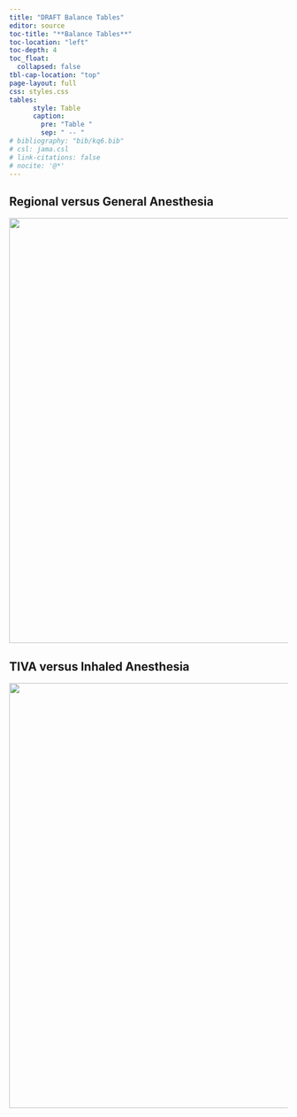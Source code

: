 ```yaml
---
title: "DRAFT Balance Tables"
editor: source
toc-title: "**Balance Tables**"
toc-location: "left"
toc-depth: 4
toc_float: 
  collapsed: false
tbl-cap-location: "top"
page-layout: full
css: styles.css
tables:
      style: Table
      caption:
        pre: "Table "
        sep: " -- "
# bibliography: "bib/kq6.bib"
# csl: jama.csl
# link-citations: false
# nocite: '@*'
---
```


## Regional versus General Anesthesia

![](assets/regional_general_balance_2023-05-22.png){fig-align="left" width="8in"}


## TIVA versus Inhaled Anesthesia

![](assets/tiva-inhaled_balance_2023-05-22.png){fig-align="left" width="8in"}
















